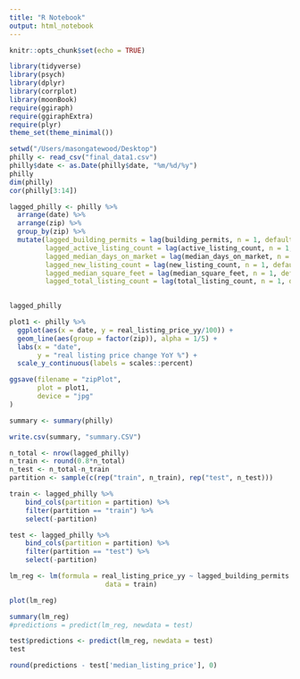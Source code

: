 ```yaml
---
title: "R Notebook"
output: html_notebook
---
```


```r
knitr::opts_chunk$set(echo = TRUE)

```

```r
library(tidyverse)
library(psych)
library(dplyr)
library(corrplot)
library(moonBook)
require(ggiraph)
require(ggiraphExtra)
require(plyr)
theme_set(theme_minimal())
```

```r
setwd("/Users/masongatewood/Desktop")
philly <- read_csv("final_data1.csv")
philly$date <- as.Date(philly$date, "%m/%d/%y")
philly
dim(philly)
cor(philly[3:14])
```


```r
lagged_philly <- philly %>%
  arrange(date) %>%
  arrange(zip) %>%
  group_by(zip) %>%
  mutate(lagged_building_permits = lag(building_permits, n = 1, default = NA),
         lagged_active_listing_count = lag(active_listing_count, n = 1, default = NA),
         lagged_median_days_on_market = lag(median_days_on_market, n = 1, default = NA),
         lagged_new_listing_count = lag(new_listing_count, n = 1, default = NA),
         lagged_median_square_feet = lag(median_square_feet, n = 1, default = NA),
         lagged_total_listing_count = lag(total_listing_count, n = 1, default = NA))
  

lagged_philly

```

```r
plot1 <- philly %>% 
  ggplot(aes(x = date, y = real_listing_price_yy/100)) +
  geom_line(aes(group = factor(zip)), alpha = 1/5) +
  labs(x = "date",
       y = "real listing price change YoY %") +
  scale_y_continuous(labels = scales::percent)

ggsave(filename = "zipPlot",
       plot = plot1,
       device = "jpg"
)
```

```r
summary <- summary(philly)

write.csv(summary, "summary.CSV")
```


```r
n_total <- nrow(lagged_philly)
n_train <- round(0.8*n_total)
n_test <- n_total-n_train
partition <- sample(c(rep("train", n_train), rep("test", n_test)))

train <- lagged_philly %>%
    bind_cols(partition = partition) %>%
    filter(partition == "train") %>%
    select(-partition)

test <- lagged_philly %>%
    bind_cols(partition = partition) %>%
    filter(partition == "test") %>%
    select(-partition)


```


```r
lm_reg <- lm(formula = real_listing_price_yy ~ lagged_building_permits + lagged_active_listing_count + lagged_median_days_on_market + lagged_median_square_feet,
                        data = train)
```

```r
plot(lm_reg)
```

```r
summary(lm_reg)
#predictions = predict(lm_reg, newdata = test)

test$predictions <- predict(lm_reg, newdata = test)
test
```


```r
round(predictions - test['median_listing_price'], 0)
```




